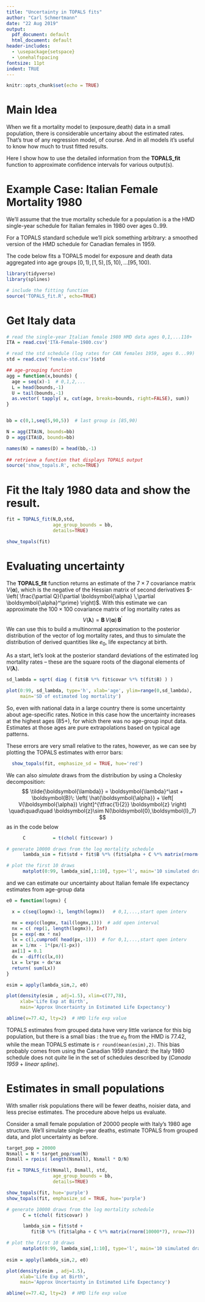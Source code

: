 ```yaml
---
title: "Uncertainty in TOPALS fits"
author: "Carl Schmertmann"
date: "22 Aug 2019"
output:
  pdf_document: default
  html_document: default
header-includes: 
  - \usepackage{setspace}
  - \onehalfspacing
fontsize: 11pt
indent: TRUE
---
```


```r
knitr::opts_chunk$set(echo = TRUE)
```

# Main Idea

When we fit a mortality model to (exposure,death) data in a small population, there is considerable uncertainy about the estimated rates. That's true of any regression model, of course. And in all models it's useful to know how much to trust fitted results. 

Here I show how to use the detailed information from the **TOPALS_fit** function to approximate confidence intervals for various output(s). 

# Example Case: Italian Female Mortality 1980

We'll assume that the true mortality schedule for a population is a the HMD single-year schedule for Italian females in 1980 over ages 0..99. 

For a TOPALS standard schedule we'll pick something arbitrary: a smoothed version of the HMD schedule for Canadian females in 1959.

The code below fits a TOPALS model for exposure and death data aggregated into age groups $[0,1), [1,5), [5,10), \ldots [95,100)$. 


```r
library(tidyverse)
library(splines)

# include the fitting function
source('TOPALS_fit.R', echo=TRUE)
```

# Get Italy data

```r
# read the single-year Italian female 1980 HMD data ages 0,1,...110+
ITA = read.csv('ITA-Female-1980.csv')

# read the std schedule (log rates for CAN females 1959, ages 0...99)
std = read.csv('female-std.csv')$std

## age-grouping function 
agg = function(x,bounds) {
  age = seq(x)-1  # 0,1,2,...
  L = head(bounds,-1)
  U = tail(bounds,-1)
  as.vector( tapply( x, cut(age, breaks=bounds, right=FALSE), sum))
}


bb = c(0,1,seq(5,90,5))  # last group is [85,90)

N = agg(ITA$N, bounds=bb)
D = agg(ITA$D, bounds=bb)

names(N) = names(D) = head(bb,-1)
  
## retrieve a function that displays TOPALS output
source('show_topals.R', echo=TRUE)

```

# Fit the Italy 1980 data and show the result.

```r

fit = TOPALS_fit(N,D,std,
                 age_group_bounds = bb,
                 details=TRUE)

show_topals(fit)

```

# Evaluating uncertainty

The **TOPALS_fit** function returns an estimate of the $7 \times 7$ covariance matrix  $V(\boldsymbol{\alpha})$, which is the negative of the Hessian matrix of second derivatives $-\left( \frac{\partial Q}{\partial \boldsymbol{\alpha} \,\partial \boldsymbol{\alpha}^\prime} \right)$. With this estimate we can approximate the $100 \times 100$ covariance matrix of log mortality rates as 
$$
V(\boldsymbol{\lambda})=\boldsymbol{B}\,V(\boldsymbol{\alpha})\,\boldsymbol{B}^\prime 
$$
We can use this to build a multinormal approximation to the posterior distribution of the vector of log mortality rates, and thus to simulate the distribution of derived quantities like $e_0$, life expectancy at birth. 

As a start, let's look at the posterior standard deviations of the estimated log mortality rates -- these are the square roots of the diagonal elements of $V(\boldsymbol{\lambda})$. 

```r
sd_lambda = sqrt( diag ( fit$B %*% fit$covar %*% t(fit$B) ) )

plot(0:99, sd_lambda, type='h', xlab='age', ylim=range(0,sd_lambda),
     main='SD of estimated log mortality')
```

So, even with national data in a large country there is some uncertainty about age-specific rates. Notice in this case how the uncertainty increases at the highest ages (85+), for which there was no age-group input data. Estimates at those ages are pure extrapolations based on typical age patterns. 


These errors are very small relative to the rates, however, as we can see by plotting the TOPALS estimates with error bars:

```r
  show_topals(fit, emphasize_sd = TRUE, hue='red')
```


We can also *simulate* draws from the distribution by using a Cholesky decomposition:
$$
\tilde{\boldsymbol{\lambda}} = \boldsymbol{\lambda}^\ast +
\boldsymbol{B}\:  \left( \hat{\boldsymbol{\alpha}} +  \left[  V(\boldsymbol{\alpha}) \right]^{\tfrac{1}{2}}  \boldsymbol{z} \right) \quad\quad\quad \boldsymbol{z}\sim N(\boldsymbol{0},\boldsymbol{I}_7)
$$
as in the code below
```r
      C          = t(chol( fit$covar) )

# generate 10000 draws from the log mortality schedule
      lambda_sim = fit$std + fit$B %*% (fit$alpha + C %*% matrix(rnorm(10000*7), nrow=7)) 

# plot the first 10 draws      
      matplot(0:99, lambda_sim[,1:10], type='l', main='10 simulated draws', ylim=c(-10,0))
```
and we can estimate our uncertainty about Italian female life expectancy estimates from age-group data
```r

e0 = function(logmx) {

  x = c(seq(logmx)-1, length(logmx))   # 0,1,...,start open interv

  mx = exp(c(logmx, tail(logmx,1)))  # add open interval
  nx = c( rep(1, length(logmx)), Inf)
  px = exp(-mx * nx)
  lx = c(1,cumprod( head(px,-1)))  # for 0,1,...,start open interv
  ax = 1/mx - 1*(px/(1-px)) 
  ax[1] = 0.1
  dx = -diff(c(lx,0))  
  Lx = lx*px + dx*ax
  return( sum(Lx))
}

esim = apply(lambda_sim,2, e0)

plot(density(esim , adj=1.5), xlim=c(77,78), 
     xlab='Life Exp at Birth',
     main='Approx Uncertainty in Estimated Life Expectancy')

abline(v=77.42, lty=2)  # HMD life exp value

```

TOPALS estimates from grouped data have very little variance for this big population, but there is a small bias : the true $e_0$ from the HMD is 77.42, while the mean TOPALS estimate is `r round(mean(esim),2)`. This bias probably comes from using the Canadian 1959 standard: the Italy 1980 schedule does not *quite* lie in the set of schedules described by (*Canada 1959* + *linear spline*). 

# Estimates in small populations 

With smaller risk populations there will be fewer deaths, noisier data, and less precise estimates. The procedure above helps us evaluate.

Consider a small female population of 20000 people with Italy's 1980 age structure. We'll simulate single-year deaths, estimate TOPALS from grouped data, and plot uncertainty as before.

```r

target_pop = 20000
Nsmall = N * target_pop/sum(N)
Dsmall = rpois( length(Nsmall), Nsmall * D/N)

fit = TOPALS_fit(Nsmall, Dsmall, std, 
                 age_group_bounds = bb, 
                 details=TRUE)

show_topals(fit, hue='purple')
show_topals(fit, emphasize_sd = TRUE, hue='purple')

# generate 10000 draws from the log mortality schedule
      C = t(chol( fit$covar) )

      lambda_sim = fit$std + 
         fit$B %*% (fit$alpha + C %*% matrix(rnorm(10000*7), nrow=7)) 

# plot the first 10 draws      
      matplot(0:99, lambda_sim[,1:10], type='l', main='10 simulated draws', ylim=c(-10,0))
      
esim = apply(lambda_sim,2, e0)

plot(density(esim , adj=1.5),
     xlab='Life Exp at Birth',
     main='Approx Uncertainty in Estimated Life Expectancy')

abline(v=77.42, lty=2)  # HMD life exp value
      
      
```


